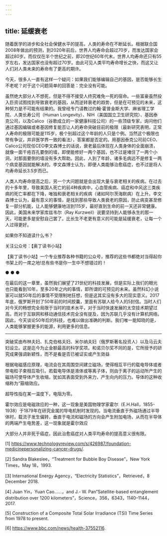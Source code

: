 ```yaml
---
---
---
```

title: 延缓衰老
---




随着医学的进步和全社会保健水平的提高，人类的寿命在不断延长。根据联合国2008年做出的预测，到2020年前后，世界人均寿命会超过70岁，而发达国家会超过80岁。而仅仅在半个世纪之前，即20世纪60年代末，世界人均寿命还只有55岁左右，发达国家也没有超过70岁。由此可见人类平均寿命增长之快，而这又让人们对人类未来的寿命有了更高的期许。

今天，很多人一直有这样一个疑问：如果我们能够编辑自己的基因，是否能够长生不老呢？对于这个问题简单的回答是：完全没有可能。

虽然绝大部分人不想死，但是不得不接受人终究难免一死的宿命。一些富豪虽然投入巨资试图找到导致衰老的基因，从而逆转衰老的趋势，但是在可预见的未来，这种努力是不可能有结果的。我曾经专门请教过约翰·霍普金斯大学、麻省理工学院、人类长寿公司（Human Longevity）、NIH（美国国立卫生研究院）、基因泰克公司，以及Calico（谷歌成立的一家健康科技公司）的一些顶级专家，询问他们通过基因编辑或者基因修复能否让人的寿命突破目前的极限（最新研究表明，正常人寿命的极限可能是115岁，极个别超过这个年龄的人只是个例。当然这个极限也带有争议，并非医学界一致的看法），答案都是否定的。用基因泰克公司前CEO、Calico公司现任CEO李文森博士的话说，衰老最后体现在人类身体的全面崩溃，就像一面千疮百孔要倒的墙，即使能修好一两个基因，也不过是堵住了一两个小洞，对那面要倒的墙没有多大帮助。因此，人到了年龄，诸多毛病远不是修复一两个病变基因就能解决的。李文森博士认为，即便人类能够治愈癌症，也不过是将人均寿命延长3.5岁而已。

人类人均寿命提高之后，另一个大问题就是会出现大量与衰老相关的疾病。在过去的十多年里，导致美国人死亡的前4种疾病中，心血管疾病、癌症和中风这三类疾病的死亡率都在下降，唯独和衰老相关的疾病（诸如阿尔茨海默病）在上升。李文森博士认为，最有意义的事情，是找到那些导致人类衰老的原因，防止病变甚至修复一部分机能，让人能够健康地活到115岁，最好直到生命的前一天还非常健康。因此，美国未来学家库兹韦尔（Ray Kurzweil）说要坚持到人能够永生的那一天，可能更多是安慰自己罢了。比长生不老更有意义的可能是延缓衰老，让每一个人过得更好。



如果你不知道读什么书？



关注公众号：【奥丁读书小站】



【奥丁读书小站】一个专业推荐各种书籍的公众号，推荐的这些书都绝对当得起你书架上的一席之地!总有些书是你一生中不想错过的！

● ● ●

在最后的这一章里，虽然我们展望了21世纪的科技发展，但是实际上我们的眼光也只能看到10年，至多20年之内的事情，即所谓的可预见的未来。虽然科幻小说家可以就50年后的事情不受限制地狂想，但是这其实没有多大的现实意义。2017年底，俄罗斯开封了50年前的时间胶囊，里面有苏联人给今人的5封信。当时人们对今天的畅想完全局限于当时的技术水平，对于当时快速发展的太空技术期望过高，而对于互联网和移动通信技术完全没有提及，因为苏联几乎没有计算机网络。因此，今天谈论50年后的科技，也难以做出准确的判断。我们唯一能知晓的是，人类能够掌握更多的能源，利用更多的信息。



* * *



突破奖由布林夫妇、扎克伯格夫妇、米尔纳夫妇（俄罗斯著名投资人）以及马云夫妇设立。这是迄今为止金额最高的科学奖项。和诺贝尔奖不同的是，它所授予的研究成果强调新颖性，而不是看是否已被证实或产生效益



根据电磁感应原理，电流会在其周围空间建立磁场，使得相互平行的载电导体或者带电粒子束相互吸引。若载电导体是液体或等离子体，则由于离子的运动所产生的磁场可使导体产生收缩，犹如其表面受到外来力，产生向内的压力。导体的这种收缩称为“箍缩效应。



超导性指在某一温度下，电阻为零。



霍尔效应是电磁效应的一种，这一现象是美国物理学家霍尔（E.H.Hall，1855-1938）于1879年在研究金属的导电机制时发现的。当电流垂直于外磁场通过半导体时，载流子发生偏转，垂直于电流和磁场的方向会产生附加电场，从而在半导体的两端产生电势差，这一现象就是霍尔效应



大部分人并非死于癌症，因此治愈癌症对人类平均寿命的提高意义很有限。



[1] https://www.technologyreview.com/s/426987/foundation-medicinepersonalizing-cancer-drugs/.



[2] Sandra Blakeslee，“Treatment for Bubble Boy Disease”，New York Times，May 18，1993.



[3] International Energy Agency，“Electricity Statistics”，Retrieved，8 December 2018.



[4] Juan Yin，Yuan Cao……，and J.- W. Pan“Satellite-based entanglement distribution over 1200 kilometers”，Science，356，6343，1140–1144，2017.



[5] Construction of a Composite Total Solar Irradiance (TSI) Time Series from 1978 to present.



[6] https://www.bbc.com/news/health-37552116.